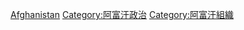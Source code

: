 [[Category:亚洲各国政治组织|Afghanistan]]
[[Category:阿富汗政治|Category:阿富汗政治]]
[[Category:阿富汗組織|Category:阿富汗組織]]